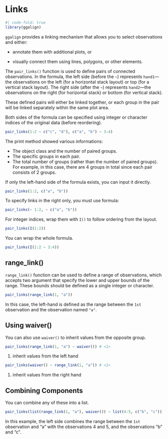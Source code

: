 # Links {#sec-links}

```r
#| code-fold: true
library(ggalign)
```

`ggalign` provides a linking mechanism that allows you to select observations and either:

- annotate them with additional plots, or

- visually connect them using lines, polygons, or other elements.

The `pair_links()` function is used to define pairs of connected observations.
In the formula, the left side (before the `~`) represents `hand1`—the
observations on the left (for a horizontal stack layout) or top (for a vertical
stack layout). The right side (after the `~`) represents `hand2`—the observations
on the right (for horizontal stack) or bottom (for vertical stack).

These defined pairs will either be linked together, or each group in the pair
will be linked separately within the same plot area.

Both sides of the formula can be specified using integer or character indices of
the original data (before reordering).
```r
pair_links(1:2 ~ c("c", "d"), c("a", "b") ~ 3:4)
```

The print method showed various informations:

  - The object class and the number of paired groups.
  - The specific groups in each pair.
  - The total number of groups (rather than the number of paired groups). For
  example, in this case, there are 4 groups in total since each pair consists of 2
  groups.

If only the left-hand side of the formula exists, you can input it directly.
```r
pair_links(1:2, c("a", "b"))
```

To specify links in the right only, you must use formula:
```r
pair_links(~ 1:2, ~ c("a", "b"))
```

For integer indices, wrap them with `I()` to follow ordering from the layout.

```r
pair_links(I(1:2))
```

You can wrap the whole formula.
```r
pair_links(I(1:2 ~ 3:4))
```

## range_link()
`range_link()` function can be used to define a range of observations, which
accepts two argument that specify the lower and upper bounds of the range. These
bounds should be defined as a single integer or character.

```r
pair_links(range_link(1, "a"))
```

In this case, the left-hand is defined as the range between the `1st` observation
and the observation named `"a"`.

## Using waiver()
You can also use `waiver()` to inherit values from the opposite group. 
```r
pair_links(range_link(1, "a") ~ waiver()) # <1>
```

  1. inherit values from the left hand

```r
pair_links(waiver() ~ range_link(1, "a")) # <1>
```

  1. inherit values from the right hand

## Combining Components
You can combine any of these into a list.
```r
pair_links(list(range_link(1, "a"), waiver()) ~ list(4:5, c("b", "c"))) # <1>
```

In this example, the left side combines the range between the `1st` observation
and "a" with the observations 4 and 5, and the observations "b" and "c".
